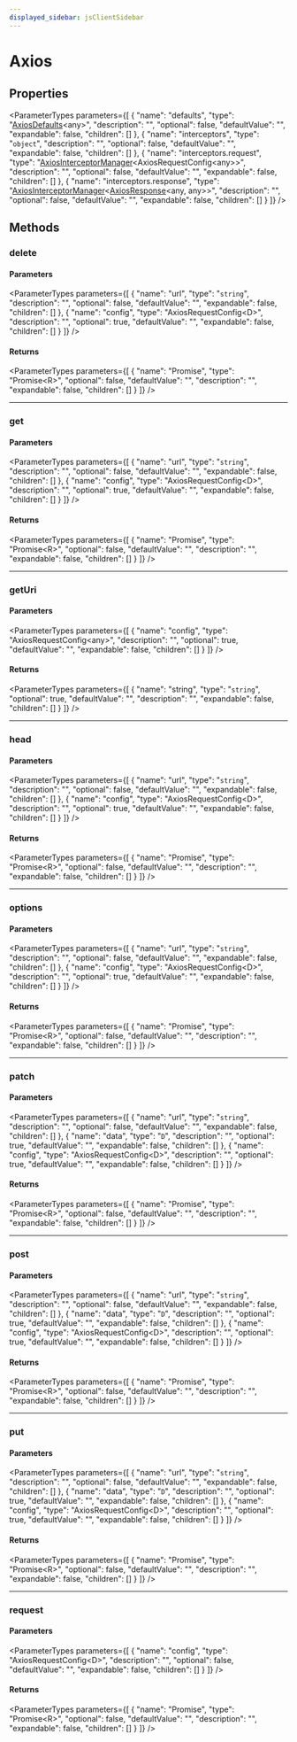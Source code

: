 ```yaml
---
displayed_sidebar: jsClientSidebar
---
```



# Axios

## Properties

<ParameterTypes parameters={[
  {
    "name": "defaults",
    "type": "[AxiosDefaults](../interfaces/internal.AxiosDefaults.mdx)&#60;any&#62;",
    "description": "",
    "optional": false,
    "defaultValue": "",
    "expandable": false,
    "children": []
  },
  {
    "name": "interceptors",
    "type": "`object`",
    "description": "",
    "optional": false,
    "defaultValue": "",
    "expandable": false,
    "children": []
  },
  {
    "name": "interceptors.request",
    "type": "[AxiosInterceptorManager](../interfaces/internal.AxiosInterceptorManager.mdx)&#60;AxiosRequestConfig&#60;any&#62;&#62;",
    "description": "",
    "optional": false,
    "defaultValue": "",
    "expandable": false,
    "children": []
  },
  {
    "name": "interceptors.response",
    "type": "[AxiosInterceptorManager](../interfaces/internal.AxiosInterceptorManager.mdx)&#60;[AxiosResponse](../interfaces/internal.AxiosResponse.mdx)&#60;any, any&#62;&#62;",
    "description": "",
    "optional": false,
    "defaultValue": "",
    "expandable": false,
    "children": []
  }
]} />

## Methods

### delete

#### Parameters

<ParameterTypes parameters={[
  {
    "name": "url",
    "type": "`string`",
    "description": "",
    "optional": false,
    "defaultValue": "",
    "expandable": false,
    "children": []
  },
  {
    "name": "config",
    "type": "AxiosRequestConfig&#60;D&#62;",
    "description": "",
    "optional": true,
    "defaultValue": "",
    "expandable": false,
    "children": []
  }
]} />

#### Returns

<ParameterTypes parameters={[
  {
    "name": "Promise",
    "type": "Promise&#60;R&#62;",
    "optional": false,
    "defaultValue": "",
    "description": "",
    "expandable": false,
    "children": []
  }
]} />

___

### get

#### Parameters

<ParameterTypes parameters={[
  {
    "name": "url",
    "type": "`string`",
    "description": "",
    "optional": false,
    "defaultValue": "",
    "expandable": false,
    "children": []
  },
  {
    "name": "config",
    "type": "AxiosRequestConfig&#60;D&#62;",
    "description": "",
    "optional": true,
    "defaultValue": "",
    "expandable": false,
    "children": []
  }
]} />

#### Returns

<ParameterTypes parameters={[
  {
    "name": "Promise",
    "type": "Promise&#60;R&#62;",
    "optional": false,
    "defaultValue": "",
    "description": "",
    "expandable": false,
    "children": []
  }
]} />

___

### getUri

#### Parameters

<ParameterTypes parameters={[
  {
    "name": "config",
    "type": "AxiosRequestConfig&#60;any&#62;",
    "description": "",
    "optional": true,
    "defaultValue": "",
    "expandable": false,
    "children": []
  }
]} />

#### Returns

<ParameterTypes parameters={[
  {
    "name": "string",
    "type": "`string`",
    "optional": true,
    "defaultValue": "",
    "description": "",
    "expandable": false,
    "children": []
  }
]} />

___

### head

#### Parameters

<ParameterTypes parameters={[
  {
    "name": "url",
    "type": "`string`",
    "description": "",
    "optional": false,
    "defaultValue": "",
    "expandable": false,
    "children": []
  },
  {
    "name": "config",
    "type": "AxiosRequestConfig&#60;D&#62;",
    "description": "",
    "optional": true,
    "defaultValue": "",
    "expandable": false,
    "children": []
  }
]} />

#### Returns

<ParameterTypes parameters={[
  {
    "name": "Promise",
    "type": "Promise&#60;R&#62;",
    "optional": false,
    "defaultValue": "",
    "description": "",
    "expandable": false,
    "children": []
  }
]} />

___

### options

#### Parameters

<ParameterTypes parameters={[
  {
    "name": "url",
    "type": "`string`",
    "description": "",
    "optional": false,
    "defaultValue": "",
    "expandable": false,
    "children": []
  },
  {
    "name": "config",
    "type": "AxiosRequestConfig&#60;D&#62;",
    "description": "",
    "optional": true,
    "defaultValue": "",
    "expandable": false,
    "children": []
  }
]} />

#### Returns

<ParameterTypes parameters={[
  {
    "name": "Promise",
    "type": "Promise&#60;R&#62;",
    "optional": false,
    "defaultValue": "",
    "description": "",
    "expandable": false,
    "children": []
  }
]} />

___

### patch

#### Parameters

<ParameterTypes parameters={[
  {
    "name": "url",
    "type": "`string`",
    "description": "",
    "optional": false,
    "defaultValue": "",
    "expandable": false,
    "children": []
  },
  {
    "name": "data",
    "type": "`D`",
    "description": "",
    "optional": true,
    "defaultValue": "",
    "expandable": false,
    "children": []
  },
  {
    "name": "config",
    "type": "AxiosRequestConfig&#60;D&#62;",
    "description": "",
    "optional": true,
    "defaultValue": "",
    "expandable": false,
    "children": []
  }
]} />

#### Returns

<ParameterTypes parameters={[
  {
    "name": "Promise",
    "type": "Promise&#60;R&#62;",
    "optional": false,
    "defaultValue": "",
    "description": "",
    "expandable": false,
    "children": []
  }
]} />

___

### post

#### Parameters

<ParameterTypes parameters={[
  {
    "name": "url",
    "type": "`string`",
    "description": "",
    "optional": false,
    "defaultValue": "",
    "expandable": false,
    "children": []
  },
  {
    "name": "data",
    "type": "`D`",
    "description": "",
    "optional": true,
    "defaultValue": "",
    "expandable": false,
    "children": []
  },
  {
    "name": "config",
    "type": "AxiosRequestConfig&#60;D&#62;",
    "description": "",
    "optional": true,
    "defaultValue": "",
    "expandable": false,
    "children": []
  }
]} />

#### Returns

<ParameterTypes parameters={[
  {
    "name": "Promise",
    "type": "Promise&#60;R&#62;",
    "optional": false,
    "defaultValue": "",
    "description": "",
    "expandable": false,
    "children": []
  }
]} />

___

### put

#### Parameters

<ParameterTypes parameters={[
  {
    "name": "url",
    "type": "`string`",
    "description": "",
    "optional": false,
    "defaultValue": "",
    "expandable": false,
    "children": []
  },
  {
    "name": "data",
    "type": "`D`",
    "description": "",
    "optional": true,
    "defaultValue": "",
    "expandable": false,
    "children": []
  },
  {
    "name": "config",
    "type": "AxiosRequestConfig&#60;D&#62;",
    "description": "",
    "optional": true,
    "defaultValue": "",
    "expandable": false,
    "children": []
  }
]} />

#### Returns

<ParameterTypes parameters={[
  {
    "name": "Promise",
    "type": "Promise&#60;R&#62;",
    "optional": false,
    "defaultValue": "",
    "description": "",
    "expandable": false,
    "children": []
  }
]} />

___

### request

#### Parameters

<ParameterTypes parameters={[
  {
    "name": "config",
    "type": "AxiosRequestConfig&#60;D&#62;",
    "description": "",
    "optional": false,
    "defaultValue": "",
    "expandable": false,
    "children": []
  }
]} />

#### Returns

<ParameterTypes parameters={[
  {
    "name": "Promise",
    "type": "Promise&#60;R&#62;",
    "optional": false,
    "defaultValue": "",
    "description": "",
    "expandable": false,
    "children": []
  }
]} />
